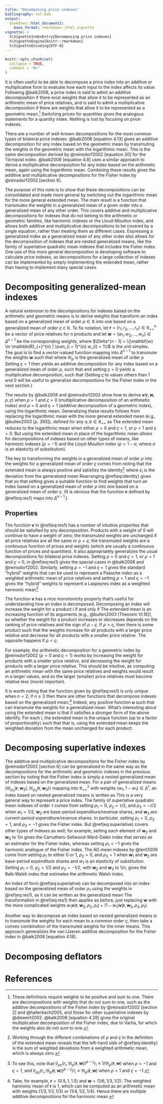 ```yaml
---
title: "Decomposing price indexes"
bibliography: ref.bib
output:
  bookdown::html_document2:
    base_format: rmarkdown::html_vignette
vignette: >
  %\VignetteIndexEntry{Decomposing price indexes}
  %\VignetteEngine{knitr::rmarkdown}
  %\VignetteEncoding{UTF-8}
---
```


```r
knitr::opts_chunk$set(
  collapse = TRUE,
  comment = "#>"
)
```

It is often useful to be able to decompose a price index into an additive or multiplicative form to evaluate how each input to the index affects its value. Following @balk2008, a price index is said to admit an additive decomposition if there exist weights that allow it to be represented as an arithmetic mean of price relatives, and is said to admit a multiplicative decomposition if there are weights that allow it to be represented as a geometric mean.^[These definitions require weights to be positive and sum to one. There are decompositions with weights that do not sum to one, such as the additive decompositions of the Fisher index by @reinsdorf2002[section 2] and @hallerbach2005, and those for other superlative indexes by @diewert2002. @balk2008[equation 4.28] gives the original multiplicative decomposition of the Fisher index, due to Vartia, for which the weights also do not sum to one.] Switching prices for quantities gives the analogous statements for a quantity index. Nothing is lost by focusing on price indexes.

There are a number of well-known decompositions for the most common types of bilateral price indexes. @balk2008[equation 4.13] gives an additive decomposition for any index based on the geometric mean by transmuting the weights in the geometric mean with the logarithmic mean. This is the same decomposition derived by @reinsdorf2002[equation 20] for the Törnqvist index. @balk2008[equation 4.8] uses a similar approach to derive a multiplicative decomposition for any index based on the arithmetic mean, again using the logarithmic mean. Combining these results gives the additive and multiplicative decompositions for the Fisher index by @reinsdorf2002[section 6]. 

The purpose of this note is to show that these decompositions can be consolidated and made more general by switching out the logarithmic mean for the more general extended mean. The main result is a function that transmutes the weights in a generalized mean of a given order into a generalized mean of any other order. This covers additive and multiplicative decompositions for indexes that do not belong to the arithmetic or geometric families, like harmonic indexes or the Lloud-Moulton index, and allows both additive and multiplicative decompositions to be covered by a single equation, rather than treating them as different cases. Expressing a generalized index as a generalized mean of any other order also allows for the decomposition of indexes that are nested generalized means, like the family of superlative quadratic mean indexes that includes the Fisher index. One use of this more general decomposition is developing software to calculate price indexes, as decompositions for a large collection of indexes can be implemented by simply implementing the extended mean, rather than having to implement many special cases.

# Decompositing generalized-mean indexes

A natural extension to the decompositions for indexes based on the arithmetic and geometric means is to derive weights that transform an index based on a generalized mean of order $\rho \in \mathbb{R}$ into one based on a generalized mean of order $\varsigma \in \mathbb{R}$. To fix notation, let $\mathbf{r} = (r_{1}, r_{2}, \ldots, r_{n}) \in \mathbb{R}^{n}_{++}$ be a vector of price relatives for $n$ products and let $\mathbf{w} = (w_{1}, w_{2}, \ldots, w_{n}) \in \Delta^{n - 1}$ be the corresponding weights, where $\Delta^{n - 1} = \{\mathbf{w} \in \mathbb{R}_{+}^{n} | \sum_{i = 1}^{n} w_{i} = 1\}$ is the unit simplex. The goal is to find a vector-valued function 
\begin{align*}
\mathbf{v}(\mathbf{r}, \mathbf{w}, \rho, \varsigma) = (v_{1}(\mathbf{r}, \mathbf{w}, \rho, \varsigma), v_{2}(\mathbf{r}, \mathbf{w}, \rho, \varsigma),\ldots, v_{n}(\mathbf{r}, \mathbf{w}, \rho, \varsigma))
\end{align*}
mapping into $\Delta^{n - 1}$ to transmute the weights $\mathbf{w}$ such that
\begin{align*}
\mathfrak{M}_{\rho}(\mathbf{r}, \mathbf{w}) \equiv \mathfrak{M}_{\varsigma}(\mathbf{r}, \mathbf{v}(\mathbf{r}, \mathbf{w}, \rho, \varsigma)),
\end{align*}
where $\mathfrak{M}_{\rho}$ is the generalized mean of order $\rho$
\begin{align*}
\mathfrak{M}_{\rho}(\mathbf{r}, \mathbf{w}) = 
\begin{cases}
\left(\sum_{i = 1}^{n} w_{i} r_i^{\rho}\right)^{1 / \rho} & \text{if } \rho \neq 0 \\
\exp\left(\sum_{i = 1}^{n} w_{i} \log(r_i)\right) & \text{if } \rho = 0.
\end{cases}
\end{align*}
Setting $\varsigma = 1$ then yields an additive decomposition for any index based on a generalized mean of order $\rho$, such that
\begin{align*}
\mathfrak{M}_{\rho}(\mathbf{r}, \mathbf{w}) \equiv \sum_{i = 1}^{n} v_{i}(\mathbf{r}, \mathbf{w}, \rho, 1) r_{i},
\end{align*}
and setting $\varsigma = 0$ yields a multiplicative decomposition, such that
\begin{align*}
\mathfrak{M}_{\rho}(\mathbf{r}, \mathbf{w}) \equiv \prod_{i = 1}^{n} r_{i}^{v_{i}(\mathbf{r}, \mathbf{w}, \rho, 1)}.
\end{align*}
(Setting $\varsigma$ to values others than 1 and 0 will be useful to generalize decompositions for the Fisher index in the next section.)

The results by @balk2008 and @reinsdorf2002 show how to derive $\mathbf{v}(\mathbf{r}, \mathbf{w}, \rho, \varsigma)$ when $\rho = 1$ and $\varsigma = 0$ (multiplicative decomposition of an arithmetic index) and $\rho = 0$ and $\varsigma = 1$ (additive decomposition of a geometric index), using the logarithmic mean. Generalizing these results follows from replacing the logarithmic mean with the more general extended mean (e.g., @bullen2003[p. 393]), defined for any $a,b \in \mathbb{R}_{++}$ as 
\begin{align*}
\mathfrak{E}_{\rho\varsigma}(a, b) =
\begin{cases}
\left(\frac{\varsigma(a^\rho - b^\rho)}{\rho(a^\varsigma - b^\varsigma)}\right)^{1 / (\rho - \varsigma)} & \rho \neq \varsigma, \rho \neq 0, \varsigma \neq 0, a \neq b \\
\left(\frac{a^\rho - b^\rho}{\rho\log(a / b)}\right)^{1 / \rho} & \rho \neq 0, \varsigma = 0, a \neq b \\
\left(\frac{a^\varsigma - b^\varsigma}{\varsigma\log(a / b)}\right)^{1 / \varsigma} & \rho = 0, \varsigma \neq 0, a \neq b \\
\frac{1}{\exp(1 / \rho)} \left(\frac{a^{a^\rho}}{b^{b^\rho}}\right)^{1 / (a^\rho - b^\rho)} & \rho = \varsigma  \neq 0, a \neq b \\
\sqrt{ab} & \rho = \varsigma = 0, a \neq b \\
a & a = b.
\end{cases}
\end{align*}
The extended mean reduces to the logarithmic mean when either $\rho = 0$ and $\varsigma = 1$, or $\rho = 1$ and $\varsigma = 0$. But using the extended mean in place of the logarithmic mean allows for decompositions of indexes based on other types of means, like harmonic indexes ($\rho = -1)$ and the Lloyd-Moulton index ($\rho = 1 - \sigma$, where $\sigma$ is an elasticity of substitution).

The key to transforming the weights in a generalized mean of order $\rho$ into the weights for a generalized mean of order $\varsigma$ comes from noting that the extended mean is always positive and satisfies the identity^[Working through the different combinations of $\rho$ and $\varsigma$ in the definition of the extended mean reveals that the left-hand side of \@ref(eq:identity) is the sum of weighted deviations from a weighted arithmetic mean, which is always zero.]
\begin{align}
\sum_{i=1}^{n} w_{i} \mathfrak{E}_{\rho\varsigma}(r_i, \mathfrak{M}_{\rho} (\mathbf{r}, \mathbf{w}))^{\rho - \varsigma} \varepsilon_{i}(\mathbf{r}, \mathbf{w}, \rho, \varsigma) \equiv 0,
(\#eq:identity)
\end{align}
where $\varepsilon_{i}$ is the deviation from the generalized mean
\begin{align*}
\varepsilon_{i}(\mathbf{r}, \mathbf{w}, \rho, \varsigma) = 
\begin{cases}
r_i^\varsigma - \mathfrak{M}_{\rho}(\mathbf{r}, \mathbf{w})^\varsigma & \text{if } \varsigma \neq 0 \\
\log(r_i) - \log(\mathfrak{M}_{\rho}(\mathbf{r}, \mathbf{w})) & \text{if } \varsigma = 0.
\end{cases}
\end{align*}
Rearranging \@ref(eq:identity) gives that
\begin{align*}
\mathfrak{M}_{\rho}(\mathbf{r}, \mathbf{w}) \equiv
\begin{cases}
\left(\sum_{i = 1}^{n} \frac{w_{i} \mathfrak{E}_{\rho\varsigma}(r_i, \mathfrak{M}_{\rho} (\mathbf{r}, \mathbf{w}))^{\rho - \varsigma}}{\sum_{j=1}^{n} w_{j} \mathfrak{E}_{\rho\varsigma}(r_j, \mathfrak{M}_{\rho} (\mathbf{r}, \mathbf{w}))^{\rho - \varsigma}} r_{i}^{\varsigma} \right)^{1 / \varsigma} & \text{if } \varsigma \neq 0 \\
\exp\left(\sum_{i = 1}^{n} \frac{w_{i} \mathfrak{E}_{\rho\varsigma}(r_i, \mathfrak{M}_{\rho} (\mathbf{r}, \mathbf{w}))^{\rho - \varsigma}}{\sum_{j=1}^{n} w_{j} \mathfrak{E}_{\rho\varsigma}(r_j, \mathfrak{M}_{\rho} (\mathbf{r}, \mathbf{w}))^{\rho - \varsigma}} \log(r_{i}) \right) & \text{if } \varsigma = 0,
\end{cases}
\end{align*}
so that setting
\begin{align}
v_{i}(\mathbf{r}, \mathbf{w}, \rho, \varsigma) =  w_{i} \mathfrak{E}_{\rho\varsigma}(r_i, \mathfrak{M}_{\rho} (\mathbf{r}, \mathbf{w}))^{\rho - \varsigma} \Bigg/ \sum_{j=1}^{n} w_{j} \mathfrak{E}_{\rho\varsigma}(r_j, \mathfrak{M}_{\rho} (\mathbf{r}, \mathbf{w}))^{\rho - \varsigma} (\#eq:res1)
\end{align}
gives a suitable function to find weights that turn an index based on a generalized mean of order $\rho$ into one based on a generalized mean of order $\varsigma$. (It is obvious that the function $\mathbf{v}$ defined by \@ref(eq:res1) maps into $\Delta^{n-1}$.)

## Properties

The function $\mathbf{v}$ in \@ref(eq:res1) has a number of intuitive properties that should be satisfied by any decomposition. Products with a weight of 0 will continue to have a weight of zero; the transmuted weights are unchanged if all price relatives are all the same or $\rho = \varsigma$; the transmuted weights are a continuous function of prices and weights (which are usually a continuous function of prices and quantities). It also appropriately generalizes the usual decompositions for bilateral price indexes. Setting $\rho = 0$ and $\varsigma = 1$, or $\rho = 1$ and $\varsigma = 0$, in \@ref(eq:res1) gives the special cases in @balk2008 and @reinsdorf2002. Similarly, setting $\rho = -1$ and $\varsigma = 1$ gives the standard "hybrid" weights that can be used to represent a Paasche index as a weighted arithmetic mean of price relatives
\begin{align*}
v_{i}(\mathbf{r}, \mathbf{w}, -1, 1) = \frac{w_{i} / r_{i}}{\sum_{i = 1}^{n} w_{i} / r_{i}},
\end{align*}
and setting $\rho = 1$ and $\varsigma = -1$ gives the "hybrid" weights to represent a Laspeyres index as a weighted harmonic mean^[To see this, note that $\mathfrak{E}_{\rho\varsigma}(r_i, \mathfrak{M}_{\rho} (\mathbf{r}, \mathbf{w}))^{\rho - \varsigma} r_{i} \equiv 1 / \mathfrak{M}_{\rho} (\mathbf{r}, \mathbf{w})$ when $\rho = -1$ and $\varsigma = 1$, and $\mathfrak{E}_{\rho\varsigma}(r_i, \mathfrak{M}_{\rho} (\mathbf{r}, \mathbf{w}))^{\rho - \varsigma}  / r_{i} \equiv \mathfrak{M}_{\rho} (\mathbf{r}, \mathbf{w})$ when $\rho = 1$ and $\varsigma = -1$.]
\begin{align*}
v_{i}(\mathbf{r}, \mathbf{w}, 1, -1) = \frac{w_{i} r_{i}}{\sum_{i = 1}^{n} w_{i} r_{i}}.
\end{align*}

The function $\mathbf{v}$ has a nice monotonicity property that's useful for understanding how an index is decomposed. Decomposing an index will increase the weight for a product $i$ if and only if
\begin{align*}
\mathfrak{E}_{\rho\varsigma}(r_i, \mathfrak{M}_{\rho} (\mathbf{r}, \mathbf{w}))^{\rho - \varsigma} > \sum_{j=1}^{n} w_{j} \mathfrak{E}_{\rho\varsigma}(r_j, \mathfrak{M}_{\rho} (\mathbf{r}, \mathbf{w}))^{\rho - \varsigma}.
\end{align*}
The extended mean is an increasing function of its arguments (e.g., @bullen2003[Theorem VI.16]), so whether the weight for a product increases or decreases depends on the ranking of price relatives and the sign of $\rho - \varsigma$. If $\rho > \varsigma$, then there is some product such that the weights increase for all products with a larger price relative and decrease for all products with a smaller price relative. The opposite happens if $\rho < \varsigma$.

For example, the arithmetic decomposition for a geometric index by @reinsdorf2002 ($\rho = 0$ and $\varsigma = 1$) works by increasing the weight for products with a smaller price relative, and decreasing the weight for products with a larger price relative. This should be intuitive, as computing an arithmetic mean with the same price relatives and weights would result in a larger values, and so the larger (smaller) price relatives must become relative less (more) important.

It is worth noting that the function given by \@ref(eq:res1) is only unique when $n = 2$; if $n \geq 3$ then there are other functions that decompose indexes based on the generalized mean.^[Take, for example, $\mathbf{r} = (0.5, 1, 1.5)$ and $\mathbf{w} = (1 / 6, 1 / 3, 1 / 2)$. The weighted harmonic mean of $\mathbf{r}$ is 1, which can be computed as an arithmetic mean with weights $(1 / 3, 1 / 3, 1 / 3)$ or $(1 / 4, 1 / 2, 1 / 4)$. Hence there are multiple additive decompositions for the harmonic mean.] Indeed, any positive function $\mathbf{u}$ such that 
\begin{align*}
\sum_{i=1}^{n} w_{i} u_{i}(\mathbf{r}, \mathbf{w}) \varepsilon_{i}(\mathbf{r}, \mathbf{w}, \rho, \varsigma) \equiv 0,
\end{align*}
can transmute the weights for a generalized mean. What's interesting about using the extended mean is that it satisfies a stronger form of the above identify. For each $i$, the extended mean is the unique function (up to a factor of proportionality) such that
\begin{align*}
w_{i} \mathfrak{E}_{\rho\varsigma}(r_i, \mathfrak{M}_{\rho} (\mathbf{r}, \mathbf{w}))^{\rho - \varsigma} \varepsilon_{i}(\mathbf{r}, \mathbf{w}, \rho, \varsigma) \equiv w_{i} \varepsilon_{i}(\mathbf{r}, \mathbf{w}, \rho, \rho);
\end{align*}
that is, using the extended mean keeps the weighted deviation from the mean unchanged for each product.

# Decomposing superlative indexes

The additive and multiplicative decompositions for the Fisher index by @reinsdorf2002[section 6] can be generalized in the same way as the decompositions for the arithmetic and geometric indexes in the previous section by noting that the Fisher index is simply a nested generalized mean of indexes based on the generalized mean. For a pair of generalized means $(\mathfrak{M}_{\rho_2}(\mathbf{r}, \mathbf{w}_2), \mathfrak{M}_{\rho_3}(\mathbf{r}, \mathbf{w}_3))$ mapping into $\mathbb{R}^{2}_{++}$ with weights $(w_{1}, 1 - w_{1}) \in \Delta^{1}$, an index based on nested generalized means is written as
\begin{align}
\mathfrak{M}_{\rho_1}((\mathfrak{M}_{\rho_2}(\mathbf{r}, \mathbf{w}_2), \mathfrak{M}_{\rho_3}(\mathbf{r}, \mathbf{w}_3)), (w_{1}, 1 - w_{1})). (#eq:superlative)
\end{align}
This is a very general way to represent a price index. The family of superlative quadratic mean indexes of order $\tau$ comes from setting $\rho_1 = 0$, $\rho_2 = \tau / 2$, and $\rho_3 = -\tau / 2$ when $w_{1} = 1 / 2$, $\mathbf{w}_2$ are base-period expenditure/revenue shares, and $\mathbf{w}_3$ are current-period expenditure/revenue shares. In particular, setting $\rho_1 = 0$, $\rho_2 = 1$, and $\rho_3 = -1$ gives the Fisher index. But \@ref(eq:superlative) covers other types of indexes as well; for example, setting each element of $\mathbf{w}_2$ and $\mathbf{w}_3$ to $1 / n$ gives the Carruthers-Sellwood-Ward-Dalén index that serves as an estimator for the Fisher index, whereas setting $\rho_{1} = -1$ gives the harmonic analogue of the Fisher index. The AG mean indexes by @lent2009 come from setting $\rho_{1}$ to either 0 or 1, $\rho_{2} = 0$, and $\rho_{3} = 1$ when $\mathbf{w}_{1}$ and $\mathbf{w}_{2}$ are base-period expenditure shares and $w_{1}$ is an elasticity of substitution. Setting $\rho_{1} = 0$, $\rho_{2} = 1 / 2$ and $\rho_{3} = - 1 / 2$, with $\mathbf{w}_2$ and $\mathbf{w}_3$ to $1 / n$, gives the Balk-Walsh index that estimates the arithmetic Walsh index.

An index of form \@ref(eq:superlative) can be decomposed into an index based on the generalized mean of order $\rho_{1}$ using the weights in \@ref(eq:res1), as it can be written as the generalized mean
\begin{align*}
\mathfrak{M}_{\rho_1}(\mathbf{r}, w_1 \mathbf{v}(\mathbf{r}, \mathbf{w}_2, \rho_2, \rho_1) + (1 - w_1)\mathbf{v}(\mathbf{r}, \mathbf{w}_3, \rho_3, \rho_1)).
\end{align*}
The transformation in \@ref(eq:res1) then applies as before, just replacing $\mathbf{w}$ with the more complicated weights $w_1 \mathbf{v}(\mathbf{r}, \mathbf{w}_2, \rho_2, \rho_1) + (1 - w_1)\mathbf{v}(\mathbf{r}, \mathbf{w}_3, \rho_3, \rho_1)$.

Another way to decompose an index based on nested generalized means is to transmute the weights for each mean to a common order $\varsigma$, then take a convex combination of the transmuted weights for the inner means. This approach generalizes the van IJzeren additive decomposition for the Fisher index in @balk2008[equation 4.18].

# Decomposing deflators

# References {-}
